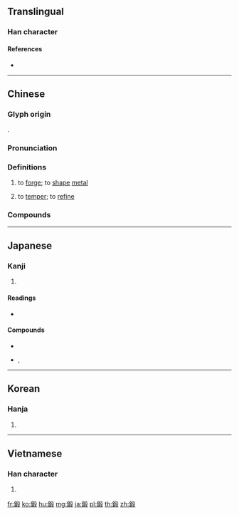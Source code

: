 {{character info/new}}
{{also|煅|锻}}
==Translingual==

===Han character===
{{Han char|rn=167|rad=金|as=09|sn=17|four=87147|canj=CHJE|ids=⿰釒段}}

====References====
* {{Han ref|kx=1314.090|dkj=40625|dj=1814.260|hdz=64233.010|uh=935B|ud=37723|bh=C1EB|bd=49643}}

----

==Chinese==
{{zh-forms|s=锻}}

===Glyph origin===
{{Han etym}}
{{Han compound|金|alt1=釒|段|ls=psc|c1=s|c2=p|t1=metal}}.

===Pronunciation===
{{zh-pron
|m=duàn
|c=dyun3
|h=pfs=thon
|md=
|mn=toàn/thoàn
|mn-t=duêng3/duang3
|mn-t_note=duêng3 - Chaozhou; duang3 - Shantou
|w=
|mc=y
|oc=y
|cat=v
}}

===Definitions===
{{zh-hanzi}}

# to [[forge]]; to [[shape]] [[metal]]
#: {{zh-x|鍛造|to forge}}
# to [[temper]]; to [[refine]]

===Compounds===
{{zh-der|鍛錘|鍛打|鍛工|鍛焊|鍛件|鍛鍊|鍛模|鍛鐵|鍛壓|鍛冶|鍛造|月鍛季煉|日鍛月煉|百鍛千練|鍛矢|鍛燒|鍛接}}

----

==Japanese==

===Kanji===
{{ja-kanji|grade=c|rs=金09}}

# {{defn|lang=ja|sort=金09}}

====Readings====
* {{ja-readings|goon=[[たん]] (tan)|kanon=[[たん]] (tan)|nanori=[[かじ]] (kaji), [[きたえ]] (kitae)|kun=[[きたえる]] (kitaeru)}}

====Compounds====
* {{ja-l|鍛冶}}
* {{ja-l|鍛錬}}, {{ja-l|鍛練}}

----

==Korean==

===Hanja===
{{ko-hanja|hangeul=단|eumhun=|rv=dan|mr=tan|y=tan}}

# {{defn|lang=ko|sort=金09}}

----

==Vietnamese==

===Han character===
{{vi-hantu|[[đoán]], [[đoàn]]|rs=金09}}

# {{defn|lang=vi|sort=金09}}

[[fr:鍛]]
[[ko:鍛]]
[[hu:鍛]]
[[mg:鍛]]
[[ja:鍛]]
[[pl:鍛]]
[[th:鍛]]
[[zh:鍛]]
